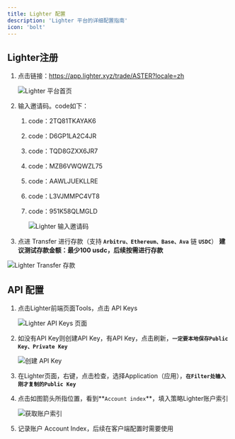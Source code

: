 ```yaml
---
title: Lighter 配置
description: 'Lighter 平台的详细配置指南'
icon: 'bolt'
---
```


## Lighter注册

1. 点击链接：https://app.lighter.xyz/trade/ASTER?locale=zh

    <img src="/images/lighter/001.png" alt="Lighter 平台首页" />

2. 输入邀请码。code如下：
    1. code：2TQ81TKAYAK6
    2. code：D6GP1LA2C4JR
    3. code：TQD8GZXX6JR7
    4. code：MZB6VWQWZL75
    5. code：AAWLJUEKLLRE
    6. code：L3VJMMPC4VT8
    7. code：951K58QLMGLD

        <img src="/images/lighter/002.png" alt="Lighter 输入邀请码" />

3. 点进 Transfer 进行存款（支持 **`Arbitru、Ethereum、Base、Ava`** 链 **`USDC`**）
**建议测试存款金额：最少100 usdc，后续按需进行存款**

<img src="/images/lighter/003.png" alt="Lighter Transfer 存款" />

## API 配置

1. 点击Lighter前端页面Tools，点击 API Keys

   <img src="/images/lighter/004.png" alt="Lighter API Keys 页面" />

2. 如没有API Key则创建API Key，有API Key，点击刷新，**`一定要本地保存Public Key、Private Key`**

   <img src="/images/lighter/005.png" alt="创建 API Key" />

3. 在Lighter页面，右键，点击检查，选择Application（应用），**`在Filter处输入刚才复制的Public Key`**

4. 点击如图箭头所指位置，看到**`Account index`**，填入策略Lighter账户索引

   <img src="/images/lighter/006.png" alt="获取账户索引" />

5. 记录账户 Account Index，后续在客户端配置时需要使用